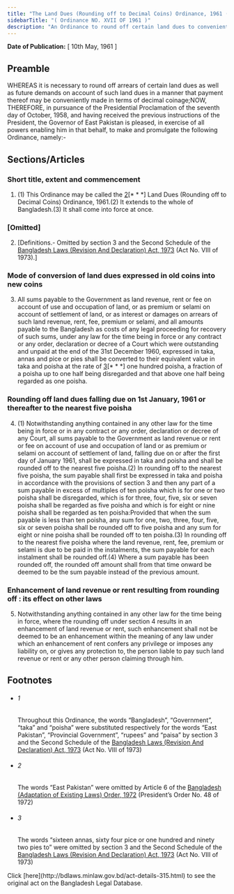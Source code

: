 ```yaml
---
title: "The Land Dues (Rounding off to Decimal Coins) Ordinance, 1961 (East Pakistan Ordinance)"
sidebarTitle: "( Ordinance NO. XVII OF 1961 )"
description: "An Ordinance to round off certain land dues to convenient decimal coins. 1♣"
---
```


**Date of Publication:** [ 10th May, 1961 ]

## Preamble

WHEREAS it is necessary to round off arrears of certain land dues as well as future demands on account of such land dues in a manner that payment thereof may be conveniently made in terms of decimal coinage;NOW, THEREFORE, in pursuance of the Presidential Proclamation of the seventh day of October, 1958, and having received the previous instructions of the President, the Governor of East Pakistan is pleased, in exercise of all powers enabling him in that behalf, to make and promulgate the following Ordinance, namely:-

## Sections/Articles

### Short title, extent and commencement

1. (1) This Ordinance may be called the [2](1)[\* \* \*] Land Dues (Rounding off to Decimal Coins) Ordinance, 1961.(2) It extends to the whole of Bangladesh.(3) It shall come into force at once.

### [Omitted]

2. [Definitions.- Omitted by section 3 and the Second Schedule of the [Bangladesh Laws (Revision And Declaration) Act, 1973](/act-430.html "Bangladesh Laws (Revision And Declaration) Act, 1973") (Act No. VIII of 1973).]

### Mode of conversion of land dues expressed in old coins into new coins

3. All sums payable to the Government as land revenue, rent or fee on account of use and occupation of land, or as premium or selami on account of settlement of land, or as interest or damages on arrears of such land revenue, rent, fee, premium or selami, and all amounts payable to the Bangladesh as costs of any legal proceeding for recovery of such sums, under any law for the time being in force or any contract or any order, declaration or decree of a Court which were outstanding and unpaid at the end of the 31st December 1960, expressed in taka, annas and pice or pies shall be converted to their equivalent value in taka and poisha at the rate of [3](1)[\* \* \*] one hundred poisha, a fraction of a poisha up to one half being disregarded and that above one half being regarded as one poisha.

### Rounding off land dues falling due on 1st January, 1961 or thereafter to the nearest five poisha

4. (1) Notwithstanding anything contained in any other law for the time being in force or in any contract or any order, declaration or decree of any Court, all sums payable to the Government as land revenue or rent or fee on account of use and occupation of land or as premium or selami on account of settlement of land, falling due on or after the first day of January 1961, shall be expressed in taka and poisha and shall be rounded off to the nearest five poisha.(2) In rounding off to the nearest five poisha, the sum payable shall first be expressed in taka and poisha in accordance with the provisions of section 3 and then any part of a sum payable in excess of multiples of ten poisha which is for one or two poisha shall be disregarded, which is for three, four, five, six or seven poisha shall be regarded as five poisha and which is for eight or nine poisha shall be regarded as ten poisha:Provided that when the sum payable is less than ten poisha, any sum for one, two, three, four, five, six or seven poisha shall be rounded off to five poisha and any sum for eight or nine poisha shall be rounded off to ten poisha.(3) In rounding off to the nearest five poisha where the land revenue, rent, fee, premium or selami is due to be paid in the instalments, the sum payable for each instalment shall be rounded off.(4) Where a sum payable has been rounded off, the rounded off amount shall from that time onward be deemed to be the sum payable instead of the previous amount.

### Enhancement of land revenue or rent resulting from rounding off : its effect on other laws

5. Notwithstanding anything contained in any other law for the time being in force, where the rounding off under section 4 results in an enhancement of land revenue or rent, such enhancement shall not be deemed to be an enhancement within the meaning of any law under which an enhancement of rent confers any privilege or imposes any liability on, or gives any protection to, the person liable to pay such land revenue or rent or any other person claiming through him.

## Footnotes

- ###### 1

  Throughout this Ordinance, the words “Bangladesh”, “Government”, “taka” and “poisha” were substituted respectively for the words “East Pakistan”, “Provincial Government”, “rupees” and “paisa” by section 3 and the Second Schedule of the [Bangladesh Laws (Revision And Declaration) Act, 1973](/act-430.html "Bangladesh Laws (Revision And Declaration) Act, 1973") (Act No. VIII of 1973)

- ###### 2

  The words “East Pakistan” were omitted by Article 6 of the [Bangladesh (Adaptation of Existing Laws) Order, 1972](/act-388.html "Bangladesh (Adaptation of Existing Laws) Order, 1972 ") (President’s Order No. 48 of 1972)

- ###### 3

  The words “sixteen annas, sixty four pice or one hundred and ninety two pies to” were omitted by section 3 and the Second Schedule of the [Bangladesh Laws (Revision And Declaration) Act, 1973](/act-430.html "Bangladesh Laws (Revision And Declaration) Act, 1973") (Act No. VIII of 1973)

<Note>
  Click [here](http://bdlaws.minlaw.gov.bd/act-details-315.html) to see the original act on the Bangladesh Legal Database.
</Note>
